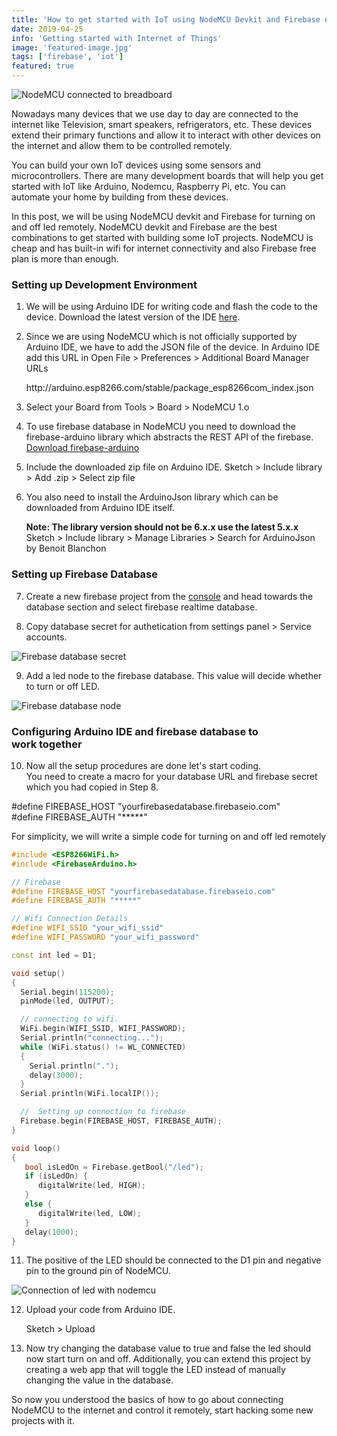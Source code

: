 ```yaml
---
title: 'How to get started with IoT using NodeMCU Devkit and Firebase database'
date: 2019-04-25
info: 'Getting started with Internet of Things'
image: 'featured-image.jpg'
tags: ['firebase', 'iot']
featured: true
---
```




![NodeMCU connected to breadboard](featured-image.jpg)

<Quote
  phase="The Internet will disappear. There will be so many IP addresses, so many devices, sensors, things that you are wearing, things that you are interacting with, that you won't even sense it. It will be part of your presence all the time. Imagine you walk into a room, and the room is dynamic. And with your permission and all of that, you are interacting with the things going on in the room."
  cite="Eric Schmidt"
/>

Nowadays many devices that we use day to day are connected to the internet like Television, smart speakers, refrigerators, etc. These devices extend their primary functions and allow it to interact with other devices on the internet and allow them to be controlled remotely.

You can build your own IoT devices using some sensors and microcontrollers. There are many development boards that will help you get started with IoT like Arduino, Nodemcu, Raspberry Pi, etc. You can automate your home by building from these devices.

In this post, we will be using NodeMCU devkit and Firebase for turning on and off led remotely. NodeMCU devkit and Firebase are the best combinations to get started with building some IoT projects. NodeMCU is cheap and has built-in wifi for internet connectivity and also Firebase free plan is more than enough.

### Setting up Development Environment

1. We will be using Arduino IDE for writing code and flash the code to the device. Download the latest version of the IDE [here](https://www.arduino.cc/en/main/software).

2. Since we are using NodeMCU which is not officially supported by Arduino IDE, we have to add the JSON file of the device. In Arduino IDE add this URL in
   <Codeline>
      Open File > Preferences > Additional Board Manager URLs
      <div class="text-underline">http://arduino.esp8266.com/stable/package_esp8266com_index.json</div>
   </Codeline>

3. Select your Board from
   <Codeline>
      Tools > Board > NodeMCU 1.o
   </Codeline>


4. To use firebase database in NodeMCU you need to download the firebase-arduino library which abstracts the REST API of the firebase. [Download firebase-arduino](https://github.com/FirebaseExtended/firebase-arduino.git)

5. Include the downloaded zip file on Arduino IDE.
   <Codeline>
      Sketch > Include library > Add .zip > Select zip file
   </Codeline>
   

6. You also need to install the ArduinoJson library which can be downloaded from Arduino IDE itself.

   **Note: The library version should not be 6.x.x use the latest 5.x.x**
   <Codeline>
      Sketch > Include library > Manage Libraries > Search for ArduinoJson by Benoit Blanchon
   </Codeline>

### Setting up Firebase Database

7. Create a new firebase project from the [console](https://console.firebase.google.com/) and head towards the database section and select firebase realtime database.

8. Copy database secret for authetication from settings panel > Service accounts.

![Firebase database secret](database-secret.png)

9. Add a led node to the firebase database. This value will decide whether to turn or off LED.

![Firebase database node](database-node.png)

### Configuring Arduino IDE and firebase database to work together

10. Now all the setup procedures are done let's start coding. <br />
    You need to create a macro for your database URL and firebase secret which you had copied in Step 8.
   <Codeline>
      #define FIREBASE_HOST "yourfirebasedatabase.firebaseio.com" <br />
      #define FIREBASE_AUTH "*****"
   </Codeline>

For simplicity, we will write a simple code for turning on and off led remotely

```cpp
#include <ESP8266WiFi.h>
#include <FirebaseArduino.h>

// Firebase
#define FIREBASE_HOST "yourfirebasedatabase.firebaseio.com"
#define FIREBASE_AUTH "*****"

// Wifi Connection Details
#define WIFI_SSID "your_wifi_ssid"
#define WIFI_PASSWORD "your_wifi_password"

const int led = D1;

void setup()
{
  Serial.begin(115200);
  pinMode(led, OUTPUT);

  // connecting to wifi.
  WiFi.begin(WIFI_SSID, WIFI_PASSWORD);
  Serial.println("connecting...");
  while (WiFi.status() != WL_CONNECTED)
  {
    Serial.println(".");
    delay(3000);
  }
  Serial.println(WiFi.localIP());

  //  Setting up connection to firebase
  Firebase.begin(FIREBASE_HOST, FIREBASE_AUTH);
}

void loop()
{
   bool isLedOn = Firebase.getBool("/led");
   if (isLedOn) {
      digitalWrite(led, HIGH);
   }
   else {
      digitalWrite(led, LOW);
   }
   delay(1000);
}
```

11. The positive of the LED should be connected to the D1 pin and negative pin to the ground pin of NodeMCU.

![Connection of led with nodemcu](circuit-diagram.png)

12. Upload your code from Arduino IDE.

    <Codeline>
      Sketch > Upload
    </Codeline>

13. Now try changing the database value to true and false the led should now start turn on and off. Additionally, you can extend this project by creating a web app that will toggle the LED instead of manually changing the value in the database.

So now you understood the basics of how to go about connecting NodeMCU to the internet and control it remotely, start hacking some new projects with it.
